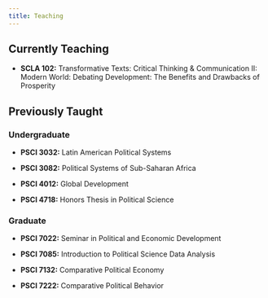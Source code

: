 ```yaml
---
title: Teaching
---
```


## Currently Teaching 
* **SCLA 102:** Transformative Texts: Critical Thinking & Communication II: Modern World: Debating Development: The Benefits and Drawbacks of Prosperity

## Previously Taught
### Undergraduate
* **PSCI 3032:** Latin American Political Systems

* **PSCI 3082:** Political Systems of Sub-Saharan Africa

* **PSCI 4012:** Global Development

* **PSCI 4718:** Honors Thesis in Political Science

### Graduate

* **PSCI 7022:** Seminar in Political and Economic Development

* **PSCI 7085:** Introduction to Political Science Data Analysis

* **PSCI 7132:** Comparative Political Economy

* **PSCI 7222:** Comparative Political Behavior